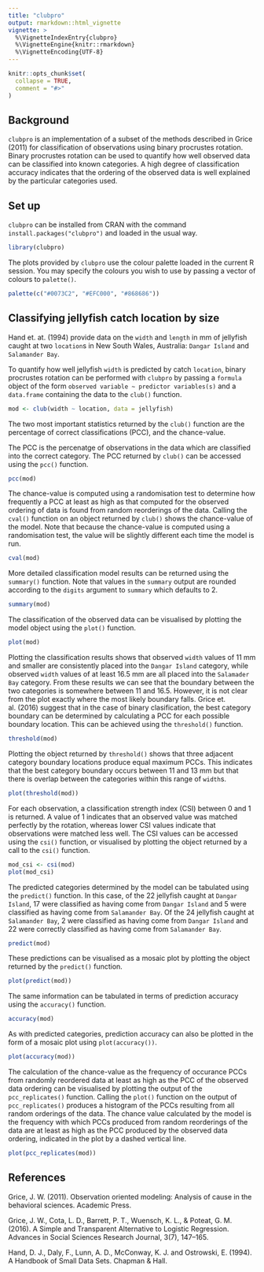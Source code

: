 ```yaml
---
title: "clubpro"
output: rmarkdown::html_vignette
vignette: >
  %\VignetteIndexEntry{clubpro}
  %\VignetteEngine{knitr::rmarkdown}
  %\VignetteEncoding{UTF-8}
---
```


```r
knitr::opts_chunk$set(
  collapse = TRUE,
  comment = "#>"
)
```

## Background

`clubpro` is an implementation of a subset of the methods described in Grice (2011) for classification of observations using binary procrustes rotation. Binary procrustes rotation can be used to quantify how well observed data can be classified into known categories. A high degree of classification accuracy indicates that the ordering of the observed data is well explained by the particular categories used.

## Set up

`clubpro` can be installed from CRAN with the command `install.packages("clubpro")` and loaded in the usual way.

```r
library(clubpro)
```

The plots provided by `clubpro` use the colour palette loaded in the current R session. You may specify the colours you wish to use by passing a vector of colours to `palette()`.

```r
palette(c("#0073C2", "#EFC000", "#868686"))
```

## Classifying jellyfish catch location by size

Hand et. at. (1994) provide data on the `width` and `length` in mm of jellyfish caught at two `location`s in New South Wales, Australia: `Dangar Island` and `Salamander Bay`.

To quantify how well jellyfish `width` is predicted by catch `location`, binary procrustes rotation can be performed with `clubpro` by passing a `formula` object of the form `observed variable ~ predictor variables(s)` and a `data.frame` containing the data to the `club()` function.

```r
mod <- club(width ~ location, data = jellyfish)
```

The two most important statistics returned by the `club()` function are the percentage of correct classifications (PCC), and the chance-value. 

The PCC is the percenatge of observations in the data which are classified into the correct category. The PCC returned by `club()` can be accessed using the `pcc()` function.

```r
pcc(mod)
```

The chance-value is computed using a randomisation test to determine how frequently a PCC at least as high as that computed for the observed ordering of data is found from random reorderings of the data. Calling the `cval()` function on an object returned by `club()` shows the chance-value of the model. Note that because the chance-value is computed using a randomisation test, the value will be slightly different each time the model is run.

```r
cval(mod)
```

More detailed classification model results can be returned using the `summary()` function. Note that values in the `summary` output are rounded according to the `digits` argument to `summary` which defaults to 2. 

```r
summary(mod)
```

The classification of the observed data can be visualised by plotting the model object using the `plot()` function.

```r
plot(mod)
```

Plotting the classification results shows that observed `width` values of 11 mm and smaller are consistently placed into the `Dangar Island` category, while observed `width` values of at least 16.5 mm are all placed into the `Salamader Bay` category. From these results we can see that the boundary between the two categories is somewhere between 11 and 16.5. However, it is not clear from the plot exactly where the most likely boundary falls. Grice et. al. (2016) suggest that in the case of binary clasification, the best category boundary can be determined by calculating a PCC for each possible boundary location. This can be achieved using the `threshold()` function.

```r
threshold(mod)
```

Plotting the object returned by `threshold()` shows that three adjacent category boundary locations produce equal maximum PCCs. This indicates that the best category boundary occurs between 11 and 13 mm but that there is overlap between the categories within this range of `width`s.

```r
plot(threshold(mod))
```

For each observation, a classification strength index (CSI) between 0 and 1 is returned. A value of 1 indicates that an observed value was matched perfectly by the rotation, whereas lower CSI values indicate that observations were matched less well. The CSI values can be accessed using the `csi()` function, or visualised by plotting the object returned by a call to the `csi()` function.

```r
mod_csi <- csi(mod)
plot(mod_csi)
```

The predicted categories determined by the model can be tabulated using the `predict()` function. In this case, of the 22 jellyfish caught at `Dangar Island`, 17 were classified as having come from `Dangar Island` and 5 were classified as having come from `Salamander Bay`. Of the 24 jellyfish caught at `Salamander Bay`, 2 were classified as having come from `Dangar Island` and 22 were correctly classified as having come from `Salamander Bay`.

```r
predict(mod)
```

These predictions can be visualised as a mosaic plot by plotting the object returned by the `predict()` function.

```r
plot(predict(mod))
```

The same information can be tabulated in terms of prediction accuracy using the `accuracy()` function.

```r
accuracy(mod)
```

As with predicted categories, prediction accuracy can also be plotted in the form of a mosaic plot using `plot(accuracy())`.

```r
plot(accuracy(mod))
```

The calculation of the chance-value as the frequency of occurance PCCs from randomly reordered data at least as high as the PCC of the observed data ordering can be visualised by plotting the output of the `pcc_replicates()` function. Calling the `plot()` function on the output of `pcc_replicates()` produces a histogram of the PCCs resulting from all random orderings of the data. The chance value calculated by the model is the frequency with which PCCs produced from random reorderings of the data are at least as high as the PCC produced by the observed data ordering, indicated in the plot by a dashed vertical line.

```r
plot(pcc_replicates(mod))
```

## References

Grice, J. W. (2011). Observation oriented modeling: Analysis of cause in the behavioral sciences. Academic Press.

Grice, J. W., Cota, L. D., Barrett, P. T., Wuensch, K. L., & Poteat, G. M. (2016). A Simple and Transparent Alternative to Logistic Regression. Advances in Social Sciences Research Journal, 3(7), 147–165.

Hand, D. J., Daly, F., Lunn, A. D., McConway, K. J. and Ostrowski, E. (1994). A Handbook of Small Data Sets. Chapman & Hall.